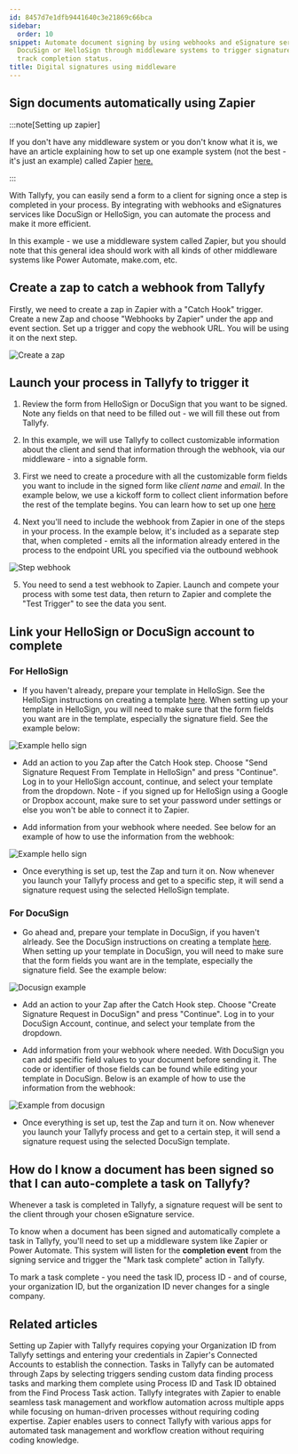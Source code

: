 ```yaml
---
id: 8457d7e1dfb9441640c3e21869c66bca
sidebar:
  order: 10
snippet: Automate document signing by using webhooks and eSignature services like
  DocuSign or HelloSign through middleware systems to trigger signature requests and
  track completion status.
title: Digital signatures using middleware
---
```


## Sign documents automatically using Zapier

:::note[Setting up zapier]

If you don't have any middleware system or you don't know what it is, we have an article explaining how to set up one example system (not the best - it's just an example) called Zapier [here.](/products/pro/integrations/middleware/zapier/how-to-connect-your-tallyfy-account-to-zapier/)

:::

With Tallyfy, you can easily send a form to a client for signing once a step is completed in your process. By integrating with webhooks and eSignatures services like DocuSign or HelloSign, you can automate the process and make it more efficient.

In this example - we use a middleware system called Zapier, but you should note that this general idea should work with all kinds of other middleware systems like Power Automate, make.com, etc.

## Create a zap to catch a webhook from Tallyfy

Firstly, we need to create a zap in Zapier with a "Catch Hook" trigger. Create a new Zap and choose "Webhooks by Zapier" under the app and event section. Set up a trigger and copy the webhook URL. You will be using it on the next step.

![Create a zap](https://screenshots.tallyfy.com/auto-sign-zapier-1.png)

## Launch your process in Tallyfy to trigger it

1. Review the form from HelloSign or DocuSign that you want to be signed. Note any fields on that need to be filled out - we will fill these out from Tallyfy.

2. In this example, we will use Tallyfy to collect customizable information about the client and send that information through the webhook, via our middleware - into a signable form.

3. First we need to create a procedure with all the customizable form fields you want to include in the signed form like _client name_ and _email_. In the example below, we use a kickoff form to collect client information before the rest of the template begins. You can learn how to set up one [here](/products/pro/launching/triggers/kick-off-forms/)

4. Next you'll need to include the webhook from Zapier in one of the steps in your process. In the example below, it's included as a separate step that, when completed - emits all the information already entered in the process to the endpoint URL you specified via the outbound webhook

![Step webhook](https://screenshots.tallyfy.com/tallyfy%2Fpro%2Fdesktop-light-step-webhook.png)

5. You need to send a test webhook to Zapier. Launch and compete your process with some test data, then return to Zapier and complete the "Test Trigger" to see the data you sent.

## Link your HelloSign or DocuSign account to complete

### For HelloSign

- If you haven't already, prepare your template in HelloSign. See the HelloSign instructions on creating a template [here](https://faq.hellosign.com/hc/en-us/articles/211241477-How-to-create-a-template). When setting up your template in HelloSign, you will need to make sure that the form fields you want are in the template, especially the signature field. See the example below:

![Example hello sign](https://screenshots.tallyfy.com/auto-sign-zapier-5.png)

- Add an action to you Zap after the Catch Hook step. Choose "Send Signature Request From Template in HelloSign" and press "Continue". Log in to your HelloSign account, continue, and select your template from the dropdown. Note - if you signed up for HelloSign using a Google or Dropbox account, make sure to set your password under settings or else you won't be able to connect it to Zapier.

- Add information from your webhook where needed. See below for an example of how to use the information from the webhook:

![Example hello sign](https://screenshots.tallyfy.com/auto-sign-zapier-6.png)

- Once everything is set up, test the Zap and turn it on. Now whenever you launch your Tallyfy process and get to a specific step, it will send a signature request using the selected HelloSign template.

### For DocuSign

- Go ahead and, prepare your template in DocuSign, if you haven't alrleady. See the DocuSign instructions on creating a template [here](https://support.docusign.com/s/document-item?bundleId=xry1643227563338&topicId=uab1578456394214.html&_LANG=enus&language=en_US&rsc_301). When setting up your template in DocuSign, you will need to make sure that the form fields you want are in the template, especially the signature field. See the example below:

![Docusign example](https://screenshots.tallyfy.com/auto-sign-zapier-7.png)

- Add an action to your Zap after the Catch Hook step. Choose "Create Signature Request in DocuSign" and press "Continue". Log in to your DocuSign Account, continue, and select your template from the dropdown.

- Add information from your webhook where needed. With DocuSign you can add specific field values to your document before sending it. The code or identifier of those fields can be found while editing your template in DocuSign. Below is an example of how to use the information from the webhook:

![Example from docusign](https://screenshots.tallyfy.com/auto-sign-zapier-8.png)

- Once everything is set up, test the Zap and turn it on. Now whenever you launch your Tallyfy process and get to a certain step, it will send a signature request using the selected DocuSign template.

## How do I know a document has been signed so that I can auto-complete a task on Tallyfy?

Whenever a task is completed in Tallyfy, a signature request will be sent to the client through your chosen eSignature service.

To know when a document has been signed and automatically complete a task in Tallyfy, you'll need to set up a middleware system like Zapier or Power Automate. This system will listen for the **completion event** from the signing service and trigger the "Mark task complete" action in Tallyfy.

To mark a task complete - you need the task ID, process ID - and of course, your organization ID, but the organization ID never changes for a single company.


## Related articles
<CardGrid>
<LinkTitleCard header="<b>Zapier > Connect Tallyfy to Zapier</b>" href="/products/pro/integrations/middleware/zapier/how-to-connect-your-tallyfy-account-to-zapier/" > Setting up Zapier with Tallyfy requires copying your Organization ID from Tallyfy settings and entering your credentials in Zapier's Connected Accounts to establish the connection. </LinkTitleCard>
<LinkTitleCard header="<b>Zapier > Automate tasks in Tallyfy using zaps</b>" href="/products/pro/integrations/middleware/zapier/how-to-automate-tasks-in-tallyfy-using-zaps/" > Tasks in Tallyfy can be automated through Zaps by selecting triggers sending custom data finding process tasks and marking them complete using Process ID and Task ID obtained from the Find Process Task action. </LinkTitleCard>
<LinkTitleCard header="<b>Zapier > Tallyfy & Zapier</b>" href="/products/pro/integrations/middleware/zapier/how-can-i-improve-task-management-with-tallyfy/" > Tallyfy integrates with Zapier to enable seamless task management and workflow automation across multiple apps while focusing on human-driven processes without requiring coding expertise. </LinkTitleCard>
<LinkTitleCard header="<b>Middleware > Zapier</b>" href="/products/pro/integrations/middleware/zapier/" > Zapier enables users to connect Tallyfy with various apps for automated task management and workflow creation without requiring coding knowledge. </LinkTitleCard>
</CardGrid>